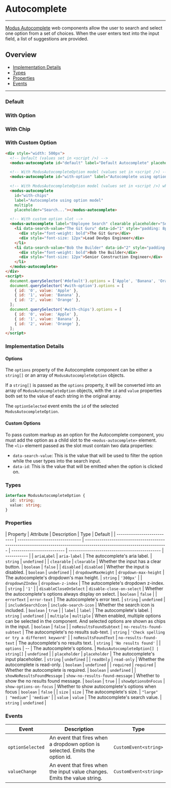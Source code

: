 
# Autocomplete

---

[Modus Autocomplete](https://modus.trimble.com/components/web/autocomplete/) web components allow the user to search and select one option
from a set of choices. When the user enters text into the input field, a list of suggestions are provided.

## Overview

- [Implementation Details](#implementation-details)
- [Types](#types)
- [Properties](#properties)
- [Events](#events)

---

### Default

<Story id="user-inputs-autocomplete--default" />

### With Option

<Story id="user-inputs-autocomplete--with-option" />

### With Chip

<Story id="user-inputs-autocomplete--with-chips" />

### With Custom Option

<Story id="user-inputs-autocomplete--with-custom-option" />

```html
<div style="width: 500px">
  <!-- Default (values set in <script />) -->
  <modus-autocomplete id="default" label="Default Autocomplete" placeholder="Search..."></modus-autocomplete>

  <!-- With ModusAutocompleteOption model (values set in <script />) -->
  <modus-autocomplete id="with-option" label="Autocomplete using option model" placeholder="Search..."></modus-autocomplete>

  <!-- With ModusAutocompleteOption model (values set in <script />) where chips are added -->
  <modus-autocomplete
    id="with-chips"
    label="Autocomplete using option model"
    multiple
    placeholder="Search..."></modus-autocomplete>

  <!-- With custom option slot -->
  <modus-autocomplete label="Employee Search" clearable placeholder="Search...">
    <li data-search-value="The Git Guru" data-id="1" style="padding: 8px">
      <div style="font-weight: bold">The Git Guru</div>
      <div style="font-size: 12px">Lead DevOps Engineer</div>
    </li>
    <li data-search-value="Bob the Builder" data-id="2" style="padding: 8px">
      <div style="font-weight: bold">Bob the Builder</div>
      <div style="font-size: 12px">Senior Construction Engineer</div>
    </li>
  </modus-autocomplete>
</div>
<script>
  document.querySelector('#default').options = ['Apple', 'Banana', 'Orange'];
  document.querySelector('#with-option').options = [
    { id: '0', value: 'Apple' },
    { id: '1', value: 'Banana' },
    { id: '2', value: 'Orange' },
  ];
  document.querySelector('#with-chips').options = [
    { id: '0', value: 'Apple' },
    { id: '1', value: 'Banana' },
    { id: '2', value: 'Orange' },
  ];
</script>
```

### Implementation Details

#### Options

The `options` property of the Autocomplete component can be either a `string[]` or an array of `ModusAutocompleteOption` objects.

If a `string[]` is passed as the `options` property, it will be converted into an array of `ModusAutocompleteOption` objects,
with the `id` and `value` properties both set to the value of each string in the original array.

The `optionSelected` event emits the `id` of the selected `ModusAutocompleteOption`.

#### Custom Options

To pass custom markup as an option for the Autocomplete component,
you must add the option as a child slot to the `<modus-autocomplete>` element.
The `<li>` element passed as the slot must contain two data properties:

- `data-search-value`: This is the value that will be used to filter the option while the user types into the search input.
- `data-id`: This is the value that will be emitted when the option is clicked on.

### Types

```ts
interface ModusAutocompleteOption {
  id: string;
  value: string;
}
```

### Properties

| Property                    | Attribute                       | Description                                                                                                            | Type                       | Default                                       |
| --------------------------- | ------------------------------- | ---------------------------------------------------------------------------------------------------------------------- | -------------------------- | --------------------------------------------- | ----------- |
| `ariaLabel`                 | `aria-label`                    | The autocomplete's aria label.                                                                                         | `string`                   | `undefined`                                   |
| `clearable`                 | `clearable`                     | Whether the input has a clear button.                                                                                  | `boolean`                  | `false`                                       |
| `disabled`                  | `disabled`                      | Whether the input is disabled.                                                                                         | `boolean`                  | `undefined`                                   |
| `dropdownMaxHeight`         | `dropdown-max-height`           | The autocomplete's dropdown's max height.                                                                              | `string`                   | `'300px'`                                     |
| `dropdownZIndex`            | `dropdown-z-index`              | The autocomplete's dropdown z-index.                                                                                   | `string`                   | `'1'`                                         |
| `disableCloseOnSelect`      | `disable-close-on-select`       | Whether the autocomplete's options always display on select.                                                           | `boolean`                  | `false`                                       |
| `errorText`                 | `error-text`                    | The autocomplete's error text.                                                                                         | `string`                   | `undefined`                                   |
| `includeSearchIcon`         | `include-search-icon`           | Whether the search icon is included.                                                                                   | `boolean`                  | `true`                                        |
| `label`                     | `label`                         | The autocomplete's label.                                                                                              | `string`                   | `undefined`                                   |
| `multiple`                  | `multiple`                      | When enabled, multiple options can be selected in the component. And selected options are shown as chips in the input. | `boolean`                  | `false`                                       |
| `noResultsFoundSubtext`     | `no-results-found-subtext`      | The autocomplete's no results sub-text.                                                                                | `string`                   | `'Check spelling or try a different keyword'` |
| `noResultsFoundText`        | `no-results-found-text`         | The autocomplete's no results text.                                                                                    | `string`                   | `'No results found'`                          |
| `options`                   | --                              | The autocomplete's options.                                                                                            | `ModusAutocompleteOption[] | string[]`                                     | `undefined` |
| `placeholder`               | `placeholder`                   | The autocomplete's input placeholder.                                                                                  | `string`                   | `undefined`                                   |
| `readOnly`                  | `read-only`                     | Whether the autocomplete is read-only.                                                                                 | `boolean`                  | `undefined`                                   |
| `required`                  | `required`                      | Whether the autocomplete is required.                                                                                  | `boolean`                  | `undefined`                                   |
| `showNoResultsFoundMessage` | `show-no-results-found-message` | Whether to show the no results found message.                                                                          | `boolean`                  | `true`                                        |
| `showOptionsOnFocus`        | `show-options-on-focus`         | Whether to show autocomplete's options when focus                                                                      | `boolean`                  | `false`                                       |
| `size`                      | `size`                          | The autocomplete's size.                                                                                               | `"large"                   | "medium"`                                     | `'medium'`  |
| `value`                     | `value`                         | The autocomplete's search value.                                                                                       | `string`                   | `undefined`                                   |

### Events

| Event            | Description                                                                  | Type                  |
| ---------------- | ---------------------------------------------------------------------------- | --------------------- |
| `optionSelected` | An event that fires when a dropdown option is selected. Emits the option id. | `CustomEvent<string>` |
| `valueChange`    | An event that fires when the input value changes. Emits the value string.    | `CustomEvent<string>` |
